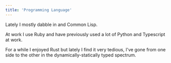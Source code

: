 ```yaml
---
title: 'Programming Language'
---
```



Lately I mostly dabble in <L name="forth" from="programming-language" /> and Common Lisp.

At work I use Ruby and have previously used a lot of Python and Typescript at work.

For a while I enjoyed Rust but lately I find it very tedious, I've gone from one side to the other in the dynamically-statically typed spectrum.
